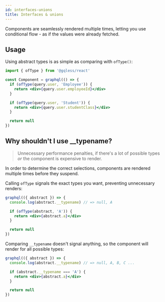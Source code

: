 ```yaml
---
id: interfaces-unions
title: Interfaces & unions
---
```


Components are seamlessly rendered multiple times, letting you use conditional flow - as if the values were already fetched.

## Usage

Using abstract types is as simple as comparing with `ofType()`:

```jsx
import { ofType } from '@gqless/react'

const Component = graphql(() => {
  if (ofType(query.user, 'Employee')) {
    return <div>{query.user.employeeId}</div>
  }

  if (ofType(query.user, 'Student')) {
    return <div>{query.user.studentClass}</div>
  }

  return null
})
```

## Why shouldn't I use \_\_typename?

> Unnecessary performance penalties, if there's a lot of possible types *or* the component is expensive to render.

In order to determine the correct selections, components are rendered multiple times before they suspend.

Calling `ofType` signals the exact types you want, preventing unnecessary renders:

```jsx
graphql(({ abstract }) => {
  console.log(abstract.__typename) // => null, A

  if (ofType(abstract, 'A')) {
    return <div>{abstract.a}</div>
  }

  return null
})
```

Comparing `__typename` doesn't signal anything, so the component will render for all possible types:

```jsx
graphql(({ abstract }) => {
  console.log(abstract.__typename) // => null, A, B, C ...

  if (abstract.__typename === 'A') {
    return <div>{abstract.a}</div>
  }

  return null
})
```
